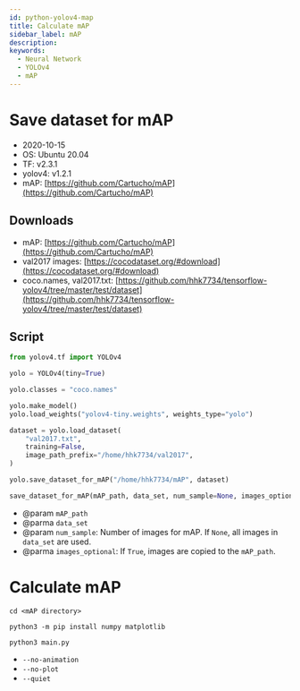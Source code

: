 ```yaml
---
id: python-yolov4-map
title: Calculate mAP
sidebar_label: mAP
description:
keywords:
  - Neural Network
  - YOLOv4
  - mAP
---
```


# Save dataset for mAP

- 2020-10-15
- OS: Ubuntu 20.04
- TF: v2.3.1
- yolov4: v1.2.1
- mAP: [https://github.com/Cartucho/mAP](https://github.com/Cartucho/mAP)

## Downloads

- mAP: [https://github.com/Cartucho/mAP](https://github.com/Cartucho/mAP)
- val2017 images: [https://cocodataset.org/#download](https://cocodataset.org/#download)
- coco.names, val2017.txt: [https://github.com/hhk7734/tensorflow-yolov4/tree/master/test/dataset](https://github.com/hhk7734/tensorflow-yolov4/tree/master/test/dataset)

## Script

```python
from yolov4.tf import YOLOv4

yolo = YOLOv4(tiny=True)

yolo.classes = "coco.names"

yolo.make_model()
yolo.load_weights("yolov4-tiny.weights", weights_type="yolo")

dataset = yolo.load_dataset(
    "val2017.txt",
    training=False,
    image_path_prefix="/home/hhk7734/val2017",
)

yolo.save_dataset_for_mAP("/home/hhk7734/mAP", dataset)
```

```python
save_dataset_for_mAP(mAP_path, data_set, num_sample=None, images_optional=False)
```

- @param `mAP_path`
- @parma `data_set`
- @param `num_sample`: Number of images for mAP. If `None`, all images in `data_set` are used.
- @parma `images_optional`: If `True`, images are copied to the `mAP_path`.

# Calculate mAP

```shell
cd <mAP directory>
```

```shell
python3 -m pip install numpy matplotlib
```

```shell
python3 main.py
```

- `--no-animation`
- `--no-plot`
- `--quiet`
